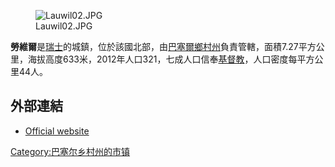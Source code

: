 [[Image:Lauwil02.JPG|right]]

'''勞維爾'''是[[瑞士|瑞士]]的城鎮，位於該國北部，由[[巴塞爾鄉村州|巴塞爾鄉村州]]負責管轄，面積7.27平方公里，海拔高度633米，2012年人口321，七成人口信奉[[基督教|基督教]]，人口密度每平方公里44人。

==外部連結==
* [http://www.lauwil.ch Official website] {{de icon}}

{{Switzerland-geo-stub}}
[[Category:巴塞尔乡村州的市镇|Category:巴塞尔乡村州的市镇]]
